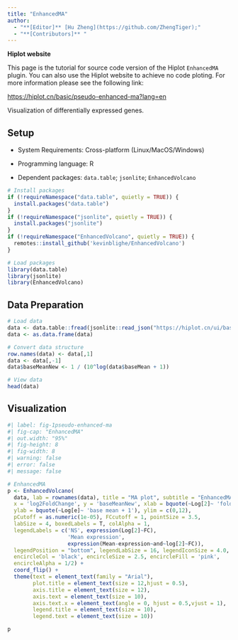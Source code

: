 ```yaml
---
title: "EnhancedMA"
author:
  - "**[Editor]** [Hu Zheng](https://github.com/ZhengTiger);"
  - "**[Contributors]** "
---
```


::: callout-note
**Hiplot website**

This page is the tutorial for source code version of the Hiplot `EnhancedMA` plugin. You can also use the Hiplot website to achieve no code ploting. For more information please see the following link:

<https://hiplot.cn/basic/pseudo-enhanced-ma?lang=en>
:::

Visualization of differentially expressed genes.

## Setup

-   System Requirements: Cross-platform (Linux/MacOS/Windows)

-   Programming language: R

-   Dependent packages: `data.table`; `jsonlite`; `EnhancedVolcano`

```r
# Install packages
if (!requireNamespace("data.table", quietly = TRUE)) {
  install.packages("data.table")
}
if (!requireNamespace("jsonlite", quietly = TRUE)) {
  install.packages("jsonlite")
}
if (!requireNamespace("EnhancedVolcano", quietly = TRUE)) {
  remotes::install_github('kevinblighe/EnhancedVolcano')
}

# Load packages
library(data.table)
library(jsonlite)
library(EnhancedVolcano)
```

## Data Preparation

```r
# Load data
data <- data.table::fread(jsonlite::read_json("https://hiplot.cn/ui/basic/pseudo-enhanced-ma/data.json")$exampleData$textarea[[1]])
data <- as.data.frame(data)

# Convert data structure
row.names(data) <- data[,1]
data <- data[,-1]
data$baseMeanNew <- 1 / (10^log(data$baseMean + 1))

# View data
head(data)
```

## Visualization

```r
#| label: fig-1pseudo-enhanced-ma
#| fig-cap: "EnhancedMA"
#| out.width: "95%"
#| fig-height: 8
#| fig-width: 8
#| warning: false
#| error: false
#| message: false

# EnhancedMA
p <- EnhancedVolcano(
  data, lab = rownames(data), title = "MA plot", subtitle = "EnhancedMA",
  x = 'log2FoldChange', y = 'baseMeanNew', xlab = bquote(~Log[2]~ 'fold change'),
  ylab = bquote(~Log[e]~ 'base mean + 1'), ylim = c(0,12),
  pCutoff = as.numeric(1e-05), FCcutoff = 1, pointSize = 3.5,
  labSize = 4, boxedLabels = T, colAlpha = 1,
  legendLabels = c('NS', expression(Log[2]~FC),
                   'Mean expression', 
                   expression(Mean-expression~and~log[2]~FC)),
  legendPosition = "bottom", legendLabSize = 16, legendIconSize = 4.0,
  encircleCol = 'black', encircleSize = 2.5, encircleFill = 'pink',
  encircleAlpha = 1/2) + 
  coord_flip() +
  theme(text = element_text(family = "Arial"),
        plot.title = element_text(size = 12,hjust = 0.5),
        axis.title = element_text(size = 12),
        axis.text = element_text(size = 10),
        axis.text.x = element_text(angle = 0, hjust = 0.5,vjust = 1),
        legend.title = element_text(size = 10),
        legend.text = element_text(size = 10))

p
```



